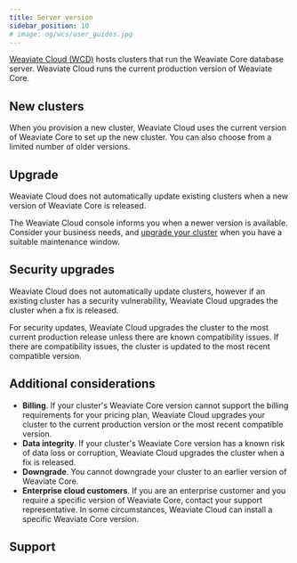 ```yaml
---
title: Server version
sidebar_position: 10
# image: og/wcs/user_guides.jpg
---
```


[Weaviate Cloud (WCD)](https://console.weaviate.cloud/) hosts clusters that run the Weaviate Core database server. Weaviate Cloud runs the current production version of Weaviate Core.

## New clusters

When you provision a new cluster, Weaviate Cloud uses the current version of Weaviate Core to set up the new cluster. You can also choose from a limited number of older versions.

## Upgrade

Weaviate Cloud does not automatically update existing clusters when a new version of Weaviate Core is released.

The Weaviate Cloud console informs you when a newer version is available. Consider your business needs, and [upgrade your cluster](/docs/cloud/platform/version) when you have a suitable maintenance window.

<!-- TODO[g-despot]: Add upgrade notification example -->


<Downtime125Note/>

## Security upgrades

 Weaviate Cloud does not automatically update clusters, however if an existing cluster has a security vulnerability, Weaviate Cloud upgrades the cluster when a fix is released.

 For security updates, Weaviate Cloud upgrades the cluster to the most current production release unless there are known compatibility issues. If there are compatibility issues, the cluster is updated to the most recent compatible version.

## Additional considerations

- **Billing**. If your cluster's Weaviate Core version cannot support the billing requirements for your pricing plan, Weaviate Cloud upgrades your cluster to the current production version or the most recent compatible version.
- **Data integrity**. If your cluster's Weaviate Core version has a known risk of data loss or corruption, Weaviate Cloud upgrades the cluster when a fix is released.
- **Downgrade**. You cannot downgrade your cluster to an earlier version of Weaviate Core.
- **Enterprise cloud customers**. If you are an enterprise customer and you require a specific version of Weaviate Core, contact your support representative. In some circumstances, Weaviate Cloud can install a specific Weaviate Core version.

## Support


<SupportAndTrouble />


<CustomScriptLoader/>
